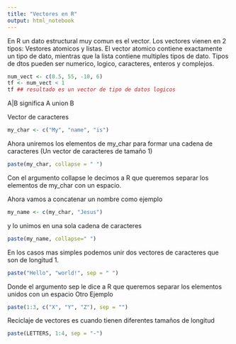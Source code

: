 ```yaml
---
title: "Vectores en R"
output: html_notebook
---
```

En R un dato estructural muy comun es el vector.
Los vectores vienen en 2 tipos: Vestores atomicos y listas. El vector atomico contiene
exactamente un tipo de dato, mientras que la lista contiene multiples tipos de dato.
Tipos de dtos pueden ser numerico, logico, caracteres, enteros y complejos.

```r
num_vect <- c(0.5, 55, -10, 6)
tf <- num_vect < 1
tf ## resultado es un vector de tipo de datos logicos
```
A|B significa A union B

Vector de caracteres
```r
my_char <- c("My", "name", "is")
```
Ahora uniremos los elementos de my_char para formar una cadena de caracteres
(Un vector de caracteres de tamaño 1)
```r
paste(my_char, collapse = " ")
```
Con el argumento collapse le decimos a R que queremos separar los elementos de my_char
con un espacio.

Ahora vamos a concatenar un nombre como ejemplo
```r
my_name <- c(my_char, "Jesus")
```
y lo unimos en una sola cadena de caracteres
```r
paste(my_name, collapse=" ")
```

En los casos mas simples podemos unir dos vectores de caracteres que son de 
longitud 1.
```r
paste("Hello", "world!", sep = " ")
```
Donde el argumento sep le dice a R que queremos separar los elementos unidos con un espacio
Otro Ejemplo
```r
paste(1:3, c("X", "Y", "Z"), sep = "")
```

Reciclaje de vectores es cuando tienen diferentes tamaños  de longitud
```r
paste(LETTERS, 1:4, sep = "-")
```


